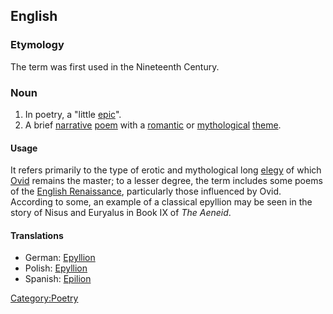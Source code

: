 ==English==

===Etymology===
The term was first used in the Nineteenth Century.

===Noun===
{{en-noun|epyllia}}

# In poetry, a "little [[epic]]".
# A brief [[narrative]] [[poem]] with a [[romantic]] or [[mythological]] [[theme]].

====Usage====
{{rfc-header|Usage}}
It refers primarily to the type of erotic and mythological long [[elegy]] of which [[Ovid]] remains the master; to a lesser degree, the term includes some poems of the [[English Renaissance]], particularly those influenced by Ovid.
According to some, an example of a classical epyllion may be seen in the story of Nisus and Euryalus in Book IX of ''The Aeneid''.

====Translations====
{{trans-top|little epic poem}}
*German: [[Epyllion#German|Epyllion]]
*Polish: [[Epyllion#Polish|Epyllion]]
*Spanish: [[Epilion#Spanish|Epilion]]
{{trans-bottom}}

[[Category:Poetry]]
